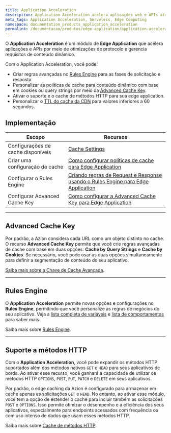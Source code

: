 ```yaml
---
title: Application Acceleration
description: Application Acceleration acelera aplicações web e APIs através da otimização de protocolo e do gerenciamento de requisitos de conteúdo dinâmico.
meta_tags: Application Acceleration, Serveless, Edge Computing
namespace: documentation_products_application_acceleration
permalink: /documentacao/produtos/edge-application/application-acceleration/
---
```


O **Application Acceleration** é um módulo de **Edge Application** que acelera aplicações e APIs por meio de otimizações de protocolo e gerencia requisitos de conteúdo dinâmico.

Com o Application Acceleration, você pode:

- Criar regras avançadas no [Rules Engine](/pt-br/documentacao/produtos/edge-application/rules-engine/) para as fases de solicitação e resposta.
- Personalizar as políticas de cache para conteúdo dinâmico com base em cookies ou query strings por meio da [Advanced Cache Key](/pt-br/documentacao/produtos/edge-application/cache-settings/#advanced-cache-key/).
- Ativar o suporte e o cache de métodos HTTP para sua edge application.
- Personalizar o [TTL do cache da CDN](/pt-br/documentacao/produtos/edge-application/cache-settings/#cdn-cache-settings) para valores inferiores a 60 segundos.

## Implementação

| Escopo | Recursos |
| --- | --- |
| Configurações de cache disponíveis | [Cache Settings](/pt-br/documentacao/produtos/edge-application/cache-settings/) |
| Criar uma configuração de cache | [Como configurar políticas de cache para Edge Application](/pt-br/documentacao/produtos/guides/edge-caching/) |
| Configurar o Rules Engine | [Criando regras de Request e Response usando o Rules Engine para Edge Application](/pt-br/documentacao/produtos/guides/static-sites-on-edge/) |
| Configurar Advanced Cache Key | [Como configurar a Advanced Cache Key para Edge Application](/pt-br/documentacao/produtos/guides/apis-performance-sites-application-acceleration/) |

---

## Advanced Cache Key

Por padrão, a Azion considera cada URL como um objeto distinto no cache. O recurso **Advanced Cache Key** permite que você crie regras avançadas de cache com base em duas opções: **Cache by Query Strings** e **Cache by Cookies**. Se necessário, você pode usar as duas opções simultaneamente para definir a segmentação de conteúdo do seu aplicativo.

[Saiba mais sobre a Chave de Cache Avançada](/pt-br/documentacao/produtos/edge-application/cache-settings/#advanced-cache-key).

---

## Rules Engine

O **Application Acceleration** permite novas opções e configurações no **Rules Engine**, permitindo que você personalize as regras de negócios do seu aplicativo. Veja a [lista completa de variáveis](/pt-br/documentacao/produtos/edge-application/rules-engine/#variables) e [lista de comportamentos](/pt-br/documentacao/produtos/edge-application/rules-engine/#behaviors) para saber mais.

Saiba mais sobre [Rules Engine](/pt-br/documentacao/produtos/edge-application/rules-engine/).

---

## Suporte a métodos HTTP

Com o **Application Acceleration**, você pode expandir os métodos HTTP suportados além dos métodos nativos `GET` e `HEAD` para seus aplicativos de borda. Ao ativar esse recurso, você ganhará a capacidade de utilizar os métodos HTTP `OPTIONS`, `POST`, `PUT`, `PATCH` e `DELETE` em seus aplicativos.

Por padrão, o edge caching da Azion é configurado para armazenar em cache apenas as solicitações `GET` e `HEAD`. No entanto, ao ativar esse módulo, você tem a opção de estender o cache para incluir também as solicitações `POST` e `OPTIONS`. Isso permite otimizar o desempenho e a eficiência dos seus aplicativos, especialmente para endpoints acessados com frequência ou com uso intenso de dados que usam esses métodos HTTP.

Saiba mais sobre [Cache de métodos HTTP](/pt-br/documentacao/produtos/edge-application/cache-settings/cache-de-métodos-http).

